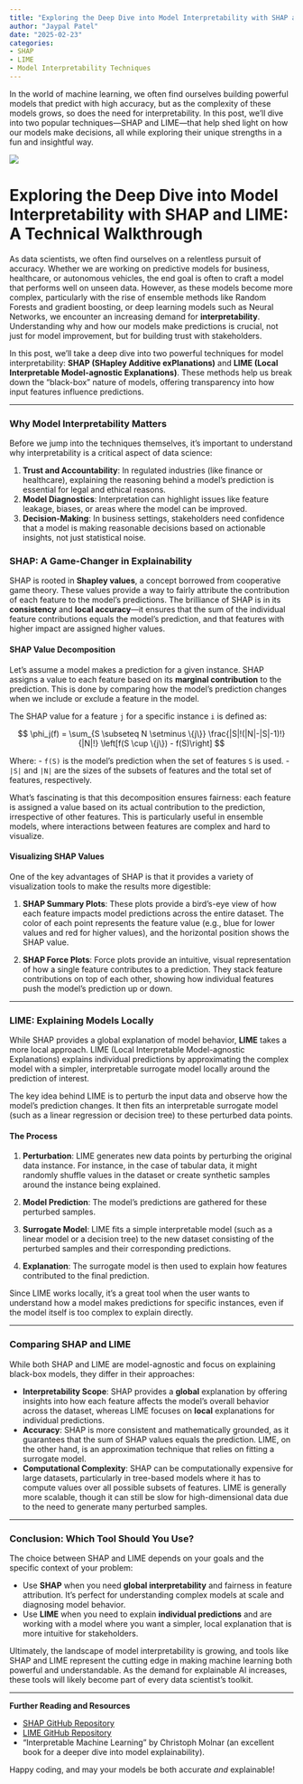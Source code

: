 ```yaml
---
title: "Exploring the Deep Dive into Model Interpretability with SHAP and LIME: A Technical Walkthrough"
author: "Jaypal Patel"
date: "2025-02-23"
categories: 
- SHAP 
- LIME 
- Model Interpretability Techniques
---
```


In the world of machine learning, we often find ourselves building powerful models that predict with high accuracy, but as the complexity of these models grows, so does the need for interpretability. In this post, we’ll dive into two popular techniques—SHAP and LIME—that help shed light on how our models make decisions, all while exploring their unique strengths in a fun and insightful way.

![](shap_lime.jpeg)


# Exploring the Deep Dive into Model Interpretability with SHAP and LIME: A Technical Walkthrough

As data scientists, we often find ourselves on a relentless pursuit of accuracy. Whether we are working on predictive models for business, healthcare, or autonomous vehicles, the end goal is often to craft a model that performs well on unseen data. However, as these models become more complex, particularly with the rise of ensemble methods like Random Forests and gradient boosting, or deep learning models such as Neural Networks, we encounter an increasing demand for **interpretability**. Understanding why and how our models make predictions is crucial, not just for model improvement, but for building trust with stakeholders.

In this post, we'll take a deep dive into two powerful techniques for model interpretability: **SHAP (SHapley Additive exPlanations)** and **LIME (Local Interpretable Model-agnostic Explanations)**. These methods help us break down the "black-box" nature of models, offering transparency into how input features influence predictions.

---

### Why Model Interpretability Matters

Before we jump into the techniques themselves, it’s important to understand why interpretability is a critical aspect of data science:

1. **Trust and Accountability**: In regulated industries (like finance or healthcare), explaining the reasoning behind a model's prediction is essential for legal and ethical reasons.
2. **Model Diagnostics**: Interpretation can highlight issues like feature leakage, biases, or areas where the model can be improved.
3. **Decision-Making**: In business settings, stakeholders need confidence that a model is making reasonable decisions based on actionable insights, not just statistical noise.

### SHAP: A Game-Changer in Explainability

SHAP is rooted in **Shapley values**, a concept borrowed from cooperative game theory. These values provide a way to fairly attribute the contribution of each feature to the model's predictions. The brilliance of SHAP is in its **consistency** and **local accuracy**—it ensures that the sum of the individual feature contributions equals the model's prediction, and that features with higher impact are assigned higher values.

#### SHAP Value Decomposition

Let’s assume a model makes a prediction for a given instance. SHAP assigns a value to each feature based on its **marginal contribution** to the prediction. This is done by comparing how the model’s prediction changes when we include or exclude a feature in the model.

The SHAP value for a feature `j` for a specific instance `i` is defined as:

$$
\phi_j(f) = \sum_{S \subseteq N \setminus \{j\}} \frac{|S|!(|N|-|S|-1)!}{|N|!} \left[f(S \cup \{j\}) - f(S)\right]
$$

Where:
- `f(S)` is the model’s prediction when the set of features `S` is used.
- `|S|` and `|N|` are the sizes of the subsets of features and the total set of features, respectively.

What’s fascinating is that this decomposition ensures fairness: each feature is assigned a value based on its actual contribution to the prediction, irrespective of other features. This is particularly useful in ensemble models, where interactions between features are complex and hard to visualize.

#### Visualizing SHAP Values

One of the key advantages of SHAP is that it provides a variety of visualization tools to make the results more digestible:

1. **SHAP Summary Plots**: These plots provide a bird’s-eye view of how each feature impacts model predictions across the entire dataset. The color of each point represents the feature value (e.g., blue for lower values and red for higher values), and the horizontal position shows the SHAP value.
   
2. **SHAP Force Plots**: Force plots provide an intuitive, visual representation of how a single feature contributes to a prediction. They stack feature contributions on top of each other, showing how individual features push the model's prediction up or down.

---

### LIME: Explaining Models Locally

While SHAP provides a global explanation of model behavior, **LIME** takes a more local approach. LIME (Local Interpretable Model-agnostic Explanations) explains individual predictions by approximating the complex model with a simpler, interpretable surrogate model locally around the prediction of interest.

The key idea behind LIME is to perturb the input data and observe how the model's prediction changes. It then fits an interpretable surrogate model (such as a linear regression or decision tree) to these perturbed data points.

#### The Process

1. **Perturbation**: LIME generates new data points by perturbing the original data instance. For instance, in the case of tabular data, it might randomly shuffle values in the dataset or create synthetic samples around the instance being explained.
   
2. **Model Prediction**: The model’s predictions are gathered for these perturbed samples.
   
3. **Surrogate Model**: LIME fits a simple interpretable model (such as a linear model or a decision tree) to the new dataset consisting of the perturbed samples and their corresponding predictions.

4. **Explanation**: The surrogate model is then used to explain how features contributed to the final prediction.

Since LIME works locally, it’s a great tool when the user wants to understand how a model makes predictions for specific instances, even if the model itself is too complex to explain directly.

---

### Comparing SHAP and LIME

While both SHAP and LIME are model-agnostic and focus on explaining black-box models, they differ in their approaches:

- **Interpretability Scope**: SHAP provides a **global** explanation by offering insights into how each feature affects the model’s overall behavior across the dataset, whereas LIME focuses on **local** explanations for individual predictions.
- **Accuracy**: SHAP is more consistent and mathematically grounded, as it guarantees that the sum of SHAP values equals the prediction. LIME, on the other hand, is an approximation technique that relies on fitting a surrogate model.
- **Computational Complexity**: SHAP can be computationally expensive for large datasets, particularly in tree-based models where it has to compute values over all possible subsets of features. LIME is generally more scalable, though it can still be slow for high-dimensional data due to the need to generate many perturbed samples.

---

### Conclusion: Which Tool Should You Use?

The choice between SHAP and LIME depends on your goals and the specific context of your problem:

- Use **SHAP** when you need **global interpretability** and fairness in feature attribution. It’s perfect for understanding complex models at scale and diagnosing model behavior.
- Use **LIME** when you need to explain **individual predictions** and are working with a model where you want a simpler, local explanation that is more intuitive for stakeholders.

Ultimately, the landscape of model interpretability is growing, and tools like SHAP and LIME represent the cutting edge in making machine learning both powerful and understandable. As the demand for explainable AI increases, these tools will likely become part of every data scientist’s toolkit.

---

**Further Reading and Resources**

- [SHAP GitHub Repository](https://github.com/slundberg/shap)
- [LIME GitHub Repository](https://github.com/marcotcr/lime)
- "Interpretable Machine Learning" by Christoph Molnar (an excellent book for a deeper dive into model explainability).

Happy coding, and may your models be both accurate *and* explainable!
